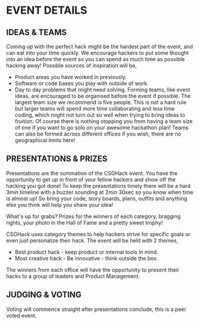 # EVENT DETAILS

## IDEAS & TEAMS

Coming up with the perfect hack might be the hardest part of the event, and can eat into your time quickly. We encourage hackers to put some thought into an idea before the event so you can spend as much time as possible hacking away! Possible sources of inspiration will be,

- Product areas you have worked in previously.
- Software or code bases you play with outside of work.
- Day to day problems that might need solving.
  Forming teams, like event ideas, are encouraged to be organised before the event if possible. The largest team size we recommend is five people. This is not a hard rule but larger teams will spend more time collaborating and less time coding, which might not turn out so well when trying to bring ideas to fruition. Of course there is nothing stopping you from having a team size of one if you want to go solo on your awesome hackathon plan! Teams can also be formed across different offices if you wish, there are no geographical limits here!

## PRESENTATIONS & PRIZES

Presentations are the summation of the CSGHack event. You have the opportunity to get up in front of your fellow hackers and show off the hacking you got done! To keep the presentations timely there will be a hard 3min timeline with a buzzer sounding at 2min 30sec so you know when time is almost up! So bring your code, story boards, plans, outfits and anything else you think will help you share your idea!

What's up for grabs? Prizes for the winners of each category, bragging rights, your photo in the Hall of Fame and a pretty sweet trophy!

CSGHack uses category themes to help hackers strive for specific goals or even just personalize their hack. The event will be held with 2 themes,

- Best product hack - keep product or internal tools in mind.
- Most creative hack - Be innovative - think outside the box.

The winners from each office will have the opportunity to present their hacks to a group of leaders and Product Management.

## JUDGING & VOTING

Voting will commence straight after presentations conclude, this is a peer voted event.
